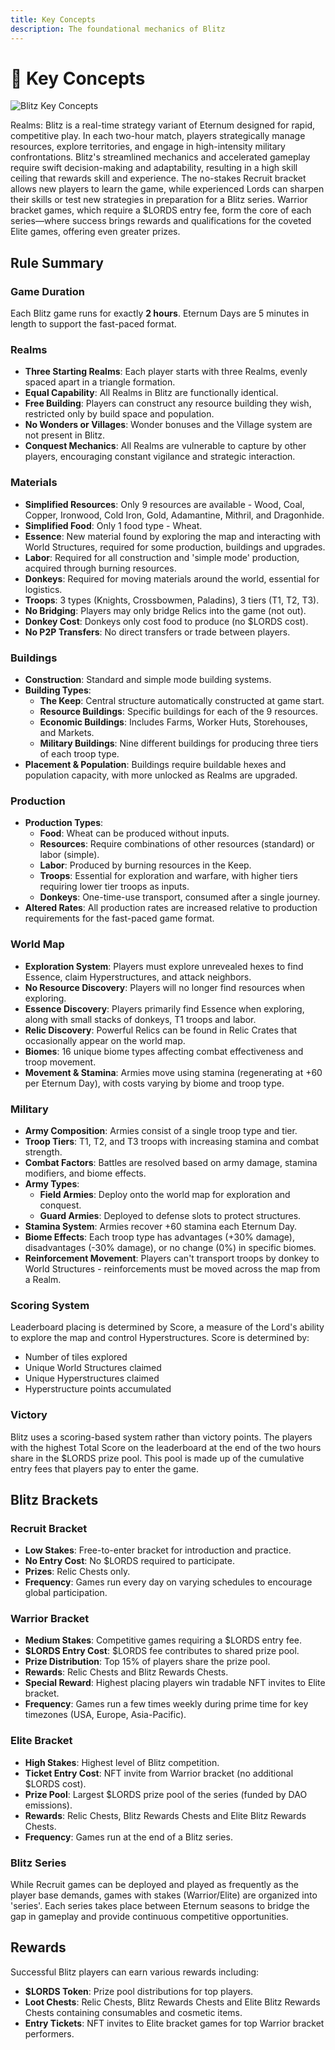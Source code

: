 ```yaml
---
title: Key Concepts
description: The foundational mechanics of Blitz
---
```


# 🔑 Key Concepts

<img src="/images/covers/blitz-key-concepts.png" alt="Blitz Key Concepts" className="w-full rounded-lg my-6" />

Realms: Blitz is a real-time strategy variant of Eternum designed for rapid, competitive play. In each two-hour match,
players strategically manage resources, explore territories, and engage in high-intensity military confrontations.
Blitz's streamlined mechanics and accelerated gameplay require swift decision-making and adaptability, resulting in a
high skill ceiling that rewards skill and experience. The no-stakes Recruit bracket allows new players to learn the
game, while experienced Lords can sharpen their skills or test new strategies in preparation for a Blitz series. Warrior
bracket games, which require a $LORDS entry fee, form the core of each series—where success brings rewards and
qualifications for the coveted Elite games, offering even greater prizes.

## Rule Summary

### Game Duration

Each Blitz game runs for exactly **2 hours**. Eternum Days are 5 minutes in length to support the fast-paced format.

### Realms

- **Three Starting Realms**: Each player starts with three Realms, evenly spaced apart in a triangle formation.
- **Equal Capability**: All Realms in Blitz are functionally identical.
- **Free Building**: Players can construct any resource building they wish, restricted only by build space and
  population.
- **No Wonders or Villages**: Wonder bonuses and the Village system are not present in Blitz.
- **Conquest Mechanics**: All Realms are vulnerable to capture by other players, encouraging constant vigilance and
  strategic interaction.

### Materials

- **Simplified Resources**: Only 9 resources are available - Wood, Coal, Copper, Ironwood, Cold Iron, Gold, Adamantine,
  Mithril, and Dragonhide.
- **Simplified Food**: Only 1 food type - Wheat.
- **Essence**: New material found by exploring the map and interacting with World Structures, required for some
  production, buildings and upgrades.
- **Labor**: Required for all construction and 'simple mode' production, acquired through burning resources.
- **Donkeys**: Required for moving materials around the world, essential for logistics.
- **Troops**: 3 types (Knights, Crossbowmen, Paladins), 3 tiers (T1, T2, T3).
- **No Bridging**: Players may only bridge Relics into the game (not out).
- **Donkey Cost**: Donkeys only cost food to produce (no $LORDS cost).
- **No P2P Transfers**: No direct transfers or trade between players.

### Buildings

- **Construction**: Standard and simple mode building systems.
- **Building Types**:
  - **The Keep**: Central structure automatically constructed at game start.
  - **Resource Buildings**: Specific buildings for each of the 9 resources.
  - **Economic Buildings**: Includes Farms, Worker Huts, Storehouses, and Markets.
  - **Military Buildings**: Nine different buildings for producing three tiers of each troop type.
- **Placement & Population**: Buildings require buildable hexes and population capacity, with more unlocked as Realms
  are upgraded.

### Production

- **Production Types**:
  - **Food**: Wheat can be produced without inputs.
  - **Resources**: Require combinations of other resources (standard) or labor (simple).
  - **Labor**: Produced by burning resources in the Keep.
  - **Troops**: Essential for exploration and warfare, with higher tiers requiring lower tier troops as inputs.
  - **Donkeys**: One-time-use transport, consumed after a single journey.
- **Altered Rates**: All production rates are increased relative to production requirements for the fast-paced game
  format.

### World Map

- **Exploration System**: Players must explore unrevealed hexes to find Essence, claim Hyperstructures, and attack
  neighbors.
- **No Resource Discovery**: Players will no longer find resources when exploring.
- **Essence Discovery**: Players primarily find Essence when exploring, along with small stacks of donkeys, T1 troops
  and labor.
- **Relic Discovery**: Powerful Relics can be found in Relic Crates that occasionally appear on the world map.
- **Biomes**: 16 unique biome types affecting combat effectiveness and troop movement.
- **Movement & Stamina**: Armies move using stamina (regenerating at +60 per Eternum Day), with costs varying by biome
  and troop type.

### Military

- **Army Composition**: Armies consist of a single troop type and tier.
- **Troop Tiers**: T1, T2, and T3 troops with increasing stamina and combat strength.
- **Combat Factors**: Battles are resolved based on army damage, stamina modifiers, and biome effects.
- **Army Types**:
  - **Field Armies**: Deploy onto the world map for exploration and conquest.
  - **Guard Armies**: Deployed to defense slots to protect structures.
- **Stamina System**: Armies recover +60 stamina each Eternum Day.
- **Biome Effects**: Each troop type has advantages (+30% damage), disadvantages (-30% damage), or no change (0%) in
  specific biomes.
- **Reinforcement Movement**: Players can't transport troops by donkey to World Structures - reinforcements must be
  moved across the map from a Realm.

### Scoring System

Leaderboard placing is determined by Score, a measure of the Lord's ability to explore the map and control
Hyperstructures. Score is determined by:

- Number of tiles explored
- Unique World Structures claimed
- Unique Hyperstructures claimed
- Hyperstructure points accumulated

### Victory

Blitz uses a scoring-based system rather than victory points. The players with the highest Total Score on the
leaderboard at the end of the two hours share in the $LORDS prize pool. This pool is made up of the cumulative entry
fees that players pay to enter the game.

## Blitz Brackets

### Recruit Bracket

- **Low Stakes**: Free-to-enter bracket for introduction and practice.
- **No Entry Cost**: No $LORDS required to participate.
- **Prizes**: Relic Chests only.
- **Frequency**: Games run every day on varying schedules to encourage global participation.

### Warrior Bracket

- **Medium Stakes**: Competitive games requiring a $LORDS entry fee.
- **$LORDS Entry Cost**: $LORDS fee contributes to shared prize pool.
- **Prize Distribution**: Top 15% of players share the prize pool.
- **Rewards**: Relic Chests and Blitz Rewards Chests.
- **Special Reward**: Highest placing players win tradable NFT invites to Elite bracket.
- **Frequency**: Games run a few times weekly during prime time for key timezones (USA, Europe, Asia-Pacific).

### Elite Bracket

- **High Stakes**: Highest level of Blitz competition.
- **Ticket Entry Cost**: NFT invite from Warrior bracket (no additional $LORDS cost).
- **Prize Pool**: Largest $LORDS prize pool of the series (funded by DAO emissions).
- **Rewards**: Relic Chests, Blitz Rewards Chests and Elite Blitz Rewards Chests.
- **Frequency**: Games run at the end of a Blitz series.

### Blitz Series

While Recruit games can be deployed and played as frequently as the player base demands, games with stakes
(Warrior/Elite) are organized into 'series'. Each series takes place between Eternum seasons to bridge the gap in
gameplay and provide continuous competitive opportunities.

## Rewards

Successful Blitz players can earn various rewards including:

- **$LORDS Token**: Prize pool distributions for top players.
- **Loot Chests**: Relic Chests, Blitz Rewards Chests and Elite Blitz Rewards Chests containing consumables and cosmetic
  items.
- **Entry Tickets**: NFT invites to Elite bracket games for top Warrior bracket performers.
